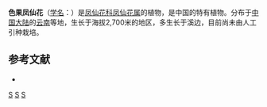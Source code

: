 {{Speciesbox 
| taxon = Impatiens dichrocarpa
| authority = Lévl.
}}

'''色果凤仙花'''（[[学名|学名]]：{{lang|la|''Impatiens dichrocarpa''}}）是[[凤仙花科|凤仙花科]][[凤仙花属|凤仙花属]]的植物，是中国的特有植物。分布于[[中国大陆|中国大陆]]的[[云南|云南]]等地，生长于海拔2,700米的地区，多生长于溪边，目前尚未由人工引种栽培。

== 参考文献 ==
<div class="references-small">
* {{cite web| url =http://www.bioinfo.cn/db05/KmzwSpecies.php?action=view&id=1791| title =色果凤仙花（存疑种）| work =《中国高等植物数据库全库》| publisher =中国科学院微生物研究所| author =昆明植物研究所| accessdate =2009-02-22| deadurl =yes| archiveurl =https://web.archive.org/web/20160305080907/http://www.bioinfo.cn/db05/KmzwSpecies.php?action=view&id=1791| archivedate =2016-03-05}}
</div>
{{Taxonbar}}

[[Category:凤仙花属|S]]
[[Category:中國特有植物|S]]
[[Category:云南植物|S]]